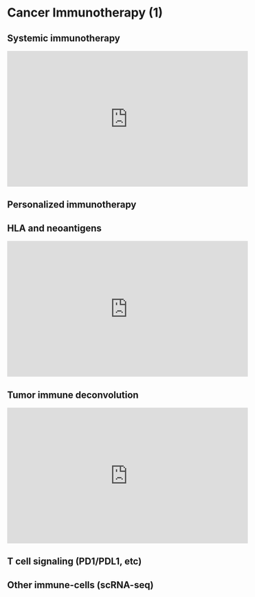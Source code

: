 # Cancer Immunotherapy (1) {#cancerimmuno1}

## Systemic immunotherapy

<iframe width="560" height="315" src="https://www.youtube.com/embed/tCfk8YKsJT0" frameborder="0" allow="accelerometer; autoplay; clipboard-write; encrypted-media; gyroscope; picture-in-picture" allowfullscreen></iframe>

## Personalized immunotherapy



## HLA and neoantigens

<iframe width="560" height="315" src="https://www.youtube.com/embed/pFITM6pc9Yo" frameborder="0" allow="accelerometer; autoplay; clipboard-write; encrypted-media; gyroscope; picture-in-picture" allowfullscreen></iframe>

## Tumor immune deconvolution

<iframe width="560" height="315" src="https://www.youtube.com/embed/YGubgHCys7E" frameborder="0" allow="accelerometer; autoplay; clipboard-write; encrypted-media; gyroscope; picture-in-picture" allowfullscreen></iframe>

## T cell signaling (PD1/PDL1, etc)



## Other immune-cells (scRNA-seq)

